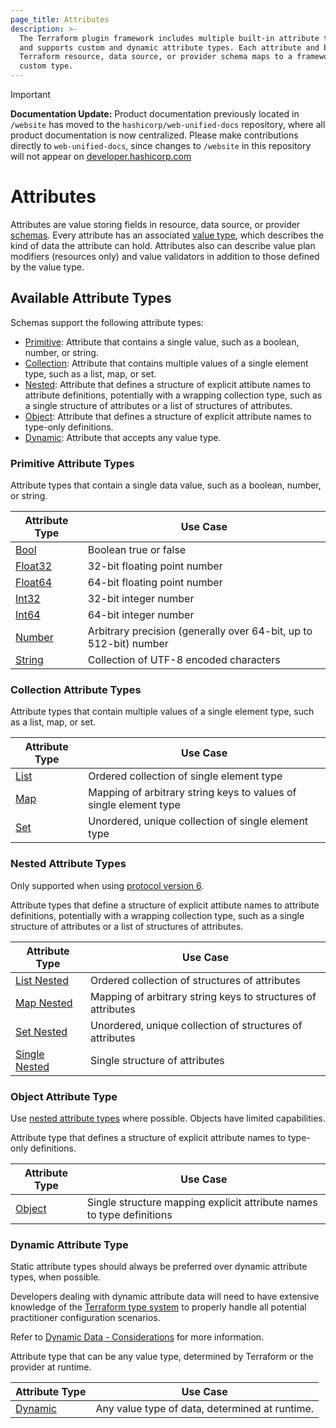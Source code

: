 ```yaml
---
page_title: Attributes
description: >-
  The Terraform plugin framework includes multiple built-in attribute types
  and supports custom and dynamic attribute types. Each attribute and block in a
  Terraform resource, data source, or provider schema maps to a framework or
  custom type.
---
```


> [!IMPORTANT]  
> **Documentation Update:** Product documentation previously located in `/website` has moved to the `hashicorp/web-unified-docs` repository, where all product documentation is now centralized. Please make contributions directly to `web-unified-docs`, since changes to `/website` in this repository will not appear on [developer.hashicorp.com](https://developer.hashicorp.com)

# Attributes

Attributes are value storing fields in resource, data source, or provider [schemas](/terraform/plugin/framework/handling-data/schemas). Every attribute has an associated [value type](/terraform/plugin/framework/handling-data/types), which describes the kind of data the attribute can hold. Attributes also can describe value plan modifiers (resources only) and value validators in addition to those defined by the value type.

## Available Attribute Types

Schemas support the following attribute types:

- [Primitive](#primitive-attribute-types): Attribute that contains a single value, such as a boolean, number, or string.
- [Collection](#collection-attribute-types): Attribute that contains multiple values of a single element type, such as a list, map, or set.
- [Nested](#nested-attribute-types): Attribute that defines a structure of explicit attibute names to attribute definitions, potentially with a wrapping collection type, such as a single structure of attributes or a list of structures of attributes.
- [Object](#object-attribute-type): Attribute that defines a structure of explicit attribute names to type-only definitions.
- [Dynamic](#dynamic-attribute-type): Attribute that accepts any value type.

### Primitive Attribute Types

Attribute types that contain a single data value, such as a boolean, number, or string.

| Attribute Type | Use Case |
|----------------|----------|
| [Bool](/terraform/plugin/framework/handling-data/attributes/bool) | Boolean true or false |
| [Float32](/terraform/plugin/framework/handling-data/attributes/float32) | 32-bit floating point number |
| [Float64](/terraform/plugin/framework/handling-data/attributes/float64) | 64-bit floating point number |
| [Int32](/terraform/plugin/framework/handling-data/attributes/int32) | 32-bit integer number |
| [Int64](/terraform/plugin/framework/handling-data/attributes/int64) | 64-bit integer number |
| [Number](/terraform/plugin/framework/handling-data/attributes/number) | Arbitrary precision (generally over 64-bit, up to 512-bit) number |
| [String](/terraform/plugin/framework/handling-data/attributes/string) | Collection of UTF-8 encoded characters |

### Collection Attribute Types

Attribute types that contain multiple values of a single element type, such as a list, map, or set.

| Attribute Type | Use Case |
|----------------|----------|
| [List](/terraform/plugin/framework/handling-data/attributes/list) | Ordered collection of single element type |
| [Map](/terraform/plugin/framework/handling-data/attributes/map) | Mapping of arbitrary string keys to values of single element type |
| [Set](/terraform/plugin/framework/handling-data/attributes/set) | Unordered, unique collection of single element type |

### Nested Attribute Types

<Highlight>

Only supported when using [protocol version 6](/terraform/plugin/framework/provider-servers).

</Highlight>

Attribute types that define a structure of explicit attibute names to attribute definitions, potentially with a wrapping collection type, such as a single structure of attributes or a list of structures of attributes.

| Attribute Type | Use Case |
|----------------|----------|
| [List Nested](/terraform/plugin/framework/handling-data/attributes/list-nested) | Ordered collection of structures of attributes |
| [Map Nested](/terraform/plugin/framework/handling-data/attributes/map-nested) | Mapping of arbitrary string keys to structures of attributes |
| [Set Nested](/terraform/plugin/framework/handling-data/attributes/set-nested) | Unordered, unique collection of structures of attributes |
| [Single Nested](/terraform/plugin/framework/handling-data/attributes/single-nested) | Single structure of attributes |

### Object Attribute Type

<Tip>

Use [nested attribute types](#nested-attribute-types) where possible. Objects have limited capabilities.

</Tip>

Attribute type that defines a structure of explicit attribute names to type-only definitions.

| Attribute Type | Use Case |
|----------------|----------|
| [Object](/terraform/plugin/framework/handling-data/attributes/object) | Single structure mapping explicit attribute names to type definitions |

### Dynamic Attribute Type

<Tip>

Static attribute types should always be preferred over dynamic attribute types, when possible.

Developers dealing with dynamic attribute data will need to have extensive knowledge of the [Terraform type system](/terraform/language/expressions/types) to properly handle all potential practitioner configuration scenarios.

Refer to [Dynamic Data - Considerations](/terraform/plugin/framework/handling-data/dynamic-data#considerations) for more information.

</Tip>

Attribute type that can be any value type, determined by Terraform or the provider at runtime.

| Attribute Type | Use Case |
|----------------|----------|
| [Dynamic](/terraform/plugin/framework/handling-data/attributes/dynamic) | Any value type of data, determined at runtime. |
